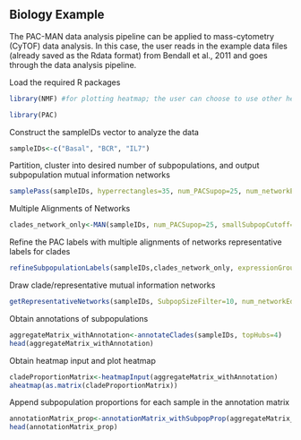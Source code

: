 Biology Example
---------------------------

The PAC-MAN data analysis pipeline can be applied to mass-cytometry (CyTOF) data analysis. In this case, the user reads in the example data files (already saved as the Rdata format) from Bendall et al., 2011 and goes through the data analysis pipeline.

Load the required R packages

```r
library(NMF) #for plotting heatmap; the user can choose to use other heatmap packages as well

library(PAC)


```

Construct the sampleIDs vector to analyze the data

```r
sampleIDs<-c("Basal", "BCR", "IL7")

```

Partition, cluster into desired number of subpopulations, and output subpopulation mutual information networks

```r
samplePass(sampleIDs, hyperrectangles=35, num_PACSupop=25, num_networkEdge=50, max.iter=50)
```

Multiple Alignments of Networks

```r

clades_network_only<-MAN(sampleIDs, num_PACSupop=25, smallSubpopCutoff=100, k_clades=5)

```

Refine the PAC labels with multiple alignments of networks representative labels for clades

```r
refineSubpopulationLabels(sampleIDs,clades_network_only, expressionGroupClamp=5)
```

Draw clade/representative mutual information networks

```r
getRepresentativeNetworks(sampleIDs, SubpopSizeFilter=10, num_networkEdge=50)
```

Obtain annotations of subpopulations

```r
aggregateMatrix_withAnnotation<-annotateClades(sampleIDs, topHubs=4)
head(aggregateMatrix_withAnnotation)

```


Obtain heatmap input and plot heatmap

```r
cladeProportionMatrix<-heatmapInput(aggregateMatrix_withAnnotation)
aheatmap(as.matrix(cladeProportionMatrix))
```


Append subpopulation proportions for each sample in the annotation matrix

```r
annotationMatrix_prop<-annotationMatrix_withSubpopProp(aggregateMatrix_withAnnotation)
head(annotationMatrix_prop)
```





